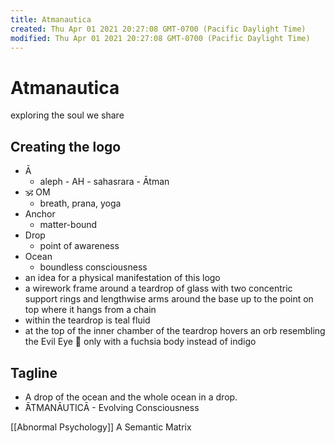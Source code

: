 ```yaml
---
title: Atmanautica
created: Thu Apr 01 2021 20:27:08 GMT-0700 (Pacific Daylight Time)
modified: Thu Apr 01 2021 20:27:08 GMT-0700 (Pacific Daylight Time)
---
```

# Atmanautica

exploring the soul we share

## Creating the logo

- Ā
  - aleph - AH - sahasrara - Ātman
- 🕉 OM
  - breath, prana, yoga
- Anchor
  - matter-bound
- Drop
  - point of awareness
- Ocean
  - boundless consciousness
- an idea for a physical manifestation of this logo
- a wirework frame around a teardrop of glass with two concentric support rings and lengthwise arms around the base up to the point on top where it hangs from a chain
- within the teardrop is teal fluid
- at the top of the inner chamber of the teardrop hovers an orb resembling the Evil Eye 🧿 only with a fuchsia body instead of indigo

## Tagline

- A drop of the ocean and the whole ocean in a drop.
- ̄ĀTMANĀUTICĀ - Evolving Consciousness

[[Abnormal Psychology]] A Semantic Matrix
